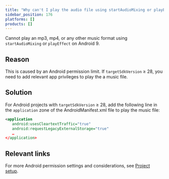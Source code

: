```yaml
---
title: "Why can't I play the audio file using startAudioMixing or playEffect on Android 9?"
sidebar_position: 176
platforms: []
products: []
---
```



Cannot play an mp3, mp4, or any other music format using `startAudioMixing` or `playEffect` on Android 9.

## Reason

This is caused by an Android permission limit. If `targetSdkVersion` &ge; 28, you need to add relevant app privileges to play the a music file.

## Solution

For Android projects with `targetSdkVersion` &ge; 28, add the following line in the `application` zone of the AndroidManifest.xml file to play the music file:

```xml
<application
   android:usesCleartextTraffic="true"
   android:requestLegacyExternalStorage="true"
   …
</application>
```

## Relevant links

For more Android permission settings and considerations, see [Project setup](/realtime-communication/get-started/get-started-sdk?platform=ios#set-up-your-project).
